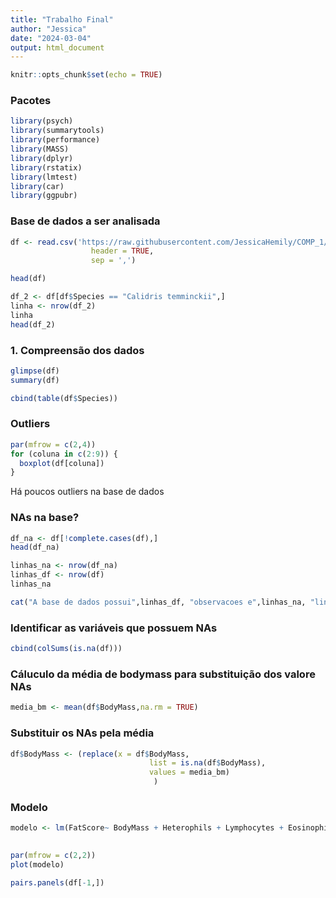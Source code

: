 ```yaml
---
title: "Trabalho Final"
author: "Jessica"
date: "2024-03-04"
output: html_document
---
```


```r
knitr::opts_chunk$set(echo = TRUE)
```

### Pacotes
```r
library(psych)
library(summarytools)
library(performance)
library(MASS)
library(dplyr)
library(rstatix)
library(lmtest)
library(car)
library(ggpubr)
```

### Base de dados a ser analisada
```r

df <- read.csv('https://raw.githubusercontent.com/JessicaHemily/COMP_1/main/LeukocyteProfiles.csv/LeukocyteProfiles.csv', 
				  header = TRUE,
				  sep = ',')

head(df)

df_2 <- df[df$Species == "Calidris temminckii",]
linha <- nrow(df_2)
linha
head(df_2)

```

### 1. Compreensão dos dados

```r
glimpse(df)
summary(df)

cbind(table(df$Species))
```

### Outliers

```r
par(mfrow = c(2,4))
for (coluna in c(2:9)) {
  boxplot(df[coluna])
}
```

Há poucos outliers na base de dados

### NAs na base?

```r

df_na <- df[!complete.cases(df),]
head(df_na)   

```
```r
linhas_na <- nrow(df_na)
linhas_df <- nrow(df)
linhas_na

cat("A base de dados possui",linhas_df, "observacoes e",linhas_na, "linhas contendo ao menos um NA")
```
### Identificar as variáveis que possuem NAs

```r

cbind(colSums(is.na(df)))

```
### Cáluculo da média de bodymass para substituição dos valore NAs

```r
media_bm <- mean(df$BodyMass,na.rm = TRUE)

```

### Substituir os NAs pela média 
```r
df$BodyMass <- (replace(x = df$BodyMass,
                               list = is.na(df$BodyMass),
                               values = media_bm)
                                )

```

### Modelo

```r

modelo <- lm(FatScore~ BodyMass + Heterophils + Lymphocytes + Eosinophils + Monocytes + Basophils + HLRatio, data = df)
  
```
```r
par(mfrow = c(2,2))
plot(modelo)

```

```r
pairs.panels(df[-1,])

```





















































